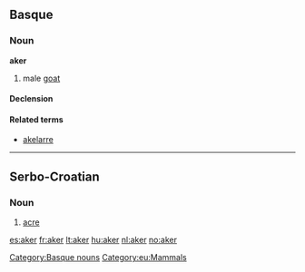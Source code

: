 ==Basque==

===Noun===
'''aker'''

# male [[goat]]

====Declension====
{{eu-decl-anim noun|rr=1}}

====Related terms====
* [[akelarre]]

[[Category:Basque nouns]]
[[Category:eu:Mammals]]

----

==Serbo-Croatian==
{{rfc-auto}}

===Noun===
{{hr-noun|m}}

# [[acre]]

[[es:aker]]
[[fr:aker]]
[[lt:aker]]
[[hu:aker]]
[[nl:aker]]
[[no:aker]]